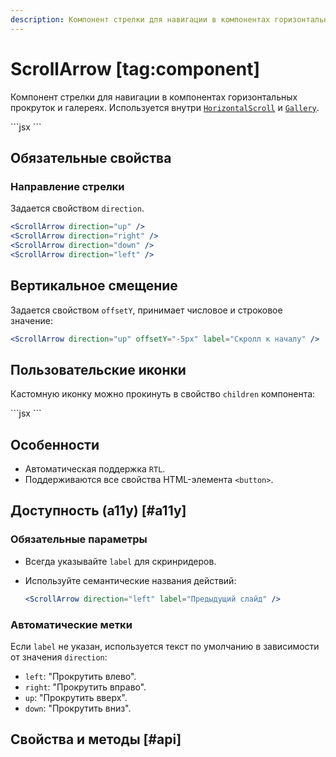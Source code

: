 ```yaml
---
description: Компонент стрелки для навигации в компонентах горизонтальных прокруток и галереях.
---
```


<Overview group="utils">

# ScrollArrow [tag:component]

Компонент стрелки для навигации в компонентах горизонтальных прокруток и галереях.
Используется внутри [`HorizontalScroll`](/components/horizontal-scroll) и [`Gallery`](/components/gallery).

</Overview>

<Playground>
  ```jsx
  <ScrollArrow direction="up" />
  ```
</Playground>

## Обязательные свойства

### Направление стрелки

Задается свойством `direction`.

```jsx
<ScrollArrow direction="up" />
<ScrollArrow direction="right" />
<ScrollArrow direction="down" />
<ScrollArrow direction="left" />
```

## Вертикальное смещение

Задается свойством `offsetY`, принимает числовое и строковое значение:

```jsx
<ScrollArrow direction="up" offsetY="-5px" label="Скролл к началу" />
```

## Пользовательские иконки

Кастомную иконку можно прокинуть в свойство `children` компонента:

<Playground>
  ```jsx
  <ScrollArrow direction="left">
    <Icon24ArrowLeftSquareOutline />
  </ScrollArrow>
  ```
</Playground>

## Особенности

- Автоматическая поддержка `RTL`.
- Поддерживаются все свойства HTML-элемента `<button>`.

## Доступность (a11y) [#a11y]

### Обязательные параметры

- Всегда указывайте `label` для скринридеров.
- Используйте семантические названия действий:

  ```jsx
  <ScrollArrow direction="left" label="Предыдущий слайд" />
  ```

### Автоматические метки

Если `label` не указан, используется текст по умолчанию в зависимости от значения `direction`:

- `left`: "Прокрутить влево".
- `right`: "Прокрутить вправо".
- `up`: "Прокрутить вверх".
- `down`: "Прокрутить вниз".

## Свойства и методы [#api]

<PropsTable name="ScrollArrow" />
